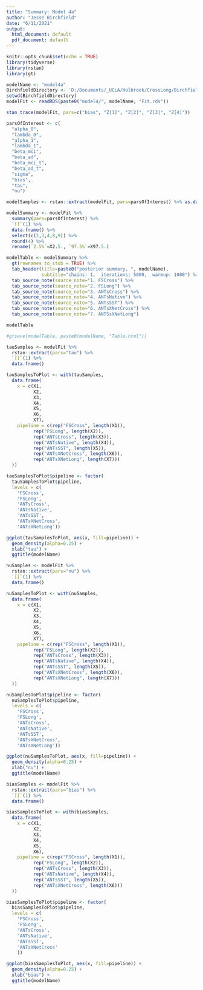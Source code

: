 ```yaml
---
title: "Summary: Model 4a"
author: "Jesse Birchfield"
date: "6/11/2021"
output:
  html_document: default
  pdf_document: default
---
```


```r
knitr::opts_chunk$set(echo = TRUE)
library(tidyverse)
library(rstan) 
library(gt)

modelName <- "model4a"
BirchfieldDirectory <- 'D:/Documents/_UCLA/Holbrook/CrossLong/Birchfield/'
setwd(BirchfieldDirectory)
modelFit <- readRDS(paste0("model4/", modelName, "Fit.rds"))

```

```r

stan_trace(modelFit, pars=c("bias", "Z[1]", "Z[2]", "Z[3]", "Z[4]"))


```


```r

parsOfInterest <- c(
  "alpha_0",
  "lambda_0",
  "alpha_1",
  "lambda_1",
  "beta_mci",
  "beta_ad",
  "beta_mci_t",
  "beta_ad_t",
  "sigma",
  "bias",
  "tau",
  "nu")

modelSamples <- rstan::extract(modelFit, pars=parsOfInterest) %>% as.data.frame()

modelSummary <- modelFit %>% 
  summary(pars=parsOfInterest) %>% 
  `[[`(1) %>% 
  data.frame() %>% 
  select(c(1,3,4,8,9)) %>% 
  round(4) %>% 
  rename(`2.5%`=X2.5., `97.5%`=X97.5.)

modelTable <- modelSummary %>% 
  gt(rownames_to_stub = TRUE) %>%
  tab_header(title=paste0("posterior summary, ", modelName),
             subtitle="chains: 1,  iterations: 5000,  warmup: 1000") %>%
  tab_source_note(source_note="1. FSCross") %>%
  tab_source_note(source_note="2. FSLong") %>%
  tab_source_note(source_note="3. ANTsCross") %>%
  tab_source_note(source_note="4. ANTsNative") %>%
  tab_source_note(source_note="5. ANTsSST") %>%
  tab_source_note(source_note="6. ANTsXNetCross") %>%
  tab_source_note(source_note="7. ANTSsXNetLong")

modelTable

#gtsave(modelTable, paste0(modelName, "Table.html"))

```
\n\n
```r

tauSamples <- modelFit %>% 
  rstan::extract(pars="tau") %>% 
  `[[`(1) %>% 
  data.frame()

tauSamplesToPlot <- with(tauSamples,
  data.frame(
    x = c(X1,
          X2,
          X3,
          X4,
          X5,
          X6,
          X7),
    pipeline = c(rep("FSCross", length(X1)),
          rep("FSLong", length(X2)),
          rep("ANTsCross", length(X3)),
          rep("ANTsNative", length(X4)),
          rep("ANTsSST", length(X5)),
          rep("ANTsXNetCross", length(X6)),
          rep("ANTsXNetLong", length(X7)))
  ))

tauSamplesToPlot$pipeline <- factor(
  tauSamplesToPlot$pipeline,
  levels = c(
    'FSCross',
    'FSLong',
    'ANTsCross',
    'ANTsNative',
    'ANTsSST',
    'ANTsXNetCross',
    'ANTsXNetLong'))

ggplot(tauSamplesToPlot, aes(x, fill=pipeline)) + 
  geom_density(alpha=0.25) + 
  xlab("tau") + 
  ggtitle(modelName)

```

\n\n
```r

nuSamples <- modelFit %>% 
  rstan::extract(pars="nu") %>% 
  `[[`(1) %>% 
  data.frame()

nuSamplesToPlot <- with(nuSamples,
  data.frame(
    x = c(X1,
          X2,
          X3,
          X4,
          X5,
          X6,
          X7),
    pipeline = c(rep("FSCross", length(X1)),
          rep("FSLong", length(X2)),
          rep("ANTsCross", length(X3)),
          rep("ANTsNative", length(X4)),
          rep("ANTsSST", length(X5)),
          rep("ANTsXNetCross", length(X6)),
          rep("ANTsXNetLong", length(X7)))
  ))

nuSamplesToPlot$pipeline <- factor(
  nuSamplesToPlot$pipeline,
  levels = c(
    'FSCross',
    'FSLong',
    'ANTsCross',
    'ANTsNative',
    'ANTsSST',
    'ANTsXNetCross',
    'ANTsXNetLong'))

ggplot(nuSamplesToPlot, aes(x, fill=pipeline)) + 
  geom_density(alpha=0.25) + 
  xlab("nu") + 
  ggtitle(modelName)

```

```r
biasSamples <- modelFit %>% 
  rstan::extract(pars="bias") %>% 
  `[[`(1) %>% 
  data.frame()

biasSamplesToPlot <- with(biasSamples,
  data.frame(
    x = c(X1,
          X2,
          X3,
          X4,
          X5,
          X6),
    pipeline = c(rep("FSCross", length(X1)),
          rep("FSLong", length(X2)),
          rep("ANTsCross", length(X3)),
          rep("ANTsNative", length(X4)),
          rep("ANTsSST", length(X5)),
          rep("ANTsXNetCross", length(X6)))
  ))

biasSamplesToPlot$pipeline <- factor(
  biasSamplesToPlot$pipeline,
  levels = c(
    'FSCross',
    'FSLong',
    'ANTsCross',
    'ANTsNative',
    'ANTsSST',
    'ANTsXNetCross'
    ))

ggplot(biasSamplesToPlot, aes(x, fill=pipeline)) + 
  geom_density(alpha=0.25) + 
  xlab("bias") + 
  ggtitle(modelName)

```